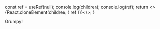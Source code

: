 ---
---


  const ref = useRef(null);
  console.log(children);
  console.log(ref);
  return <>{React.cloneElement(children, { ref })}</>;
}

<XArrow start={box1Ref} end={box2Ref}>
  <Test>
    <AutoSelectAnchor>
      <text fill={"red"} x="65" y="55" className="Rrrrr">
        Grumpy!
      </text>
    </AutoSelectAnchor>
  </Test>
</XArrow>

